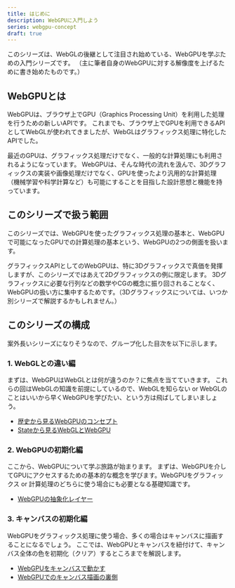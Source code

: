 ```yaml
---
title: はじめに
description: WebGPUに入門しよう
series: webgpu-concept
draft: true
---
```


このシリーズは、WebGLの後継として注目され始めている、WebGPUを学ぶための入門シリーズです。
（主に筆者自身のWebGPUに対する解像度を上げるために書き始めたものです。）

## WebGPUとは

WebGPUは、ブラウザ上でGPU（Graphics Processing Unit）を利用した処理を行うための新しいAPIです。
これまでも、ブラウザ上でGPUを利用できるAPIとしてWebGLが使われてきましたが、WebGLはグラフィックス処理に特化したAPIでした。

最近のGPUは、グラフィックス処理だけでなく、一般的な計算処理にも利用されるようになっています。
WebGPUは、そんな時代の流れを汲んで、3Dグラフィックスの実装や画像処理だけでなく、GPUを使ったより汎用的な計算処理（機械学習や科学計算など）も可能にすることを目指した設計思想と機能を持っています。

## このシリーズで扱う範囲

このシリーズでは、WebGPUを使ったグラフィックス処理の基本と、WebGPUで可能になったGPUでの計算処理の基本という、WebGPUの2つの側面を扱います。

グラフィックスAPIとしてのWebGPUは、特に3Dグラフィックスで真価を発揮しますが、このシリーズではあえて2Dグラフィックスの例に限定します。
3Dグラフィックスに必要な行列などの数学やCGの概念に振り回されることなく、WebGPUの扱い方に集中するためです。（3Dグラフィックスについては、いつか別シリーズで解説するかもしれません。）

## このシリーズの構成

案外長いシリーズになりそうなので、グループ化した目次を以下に示します。

### 1. WebGLとの違い編

まずは、WebGPUはWebGLとは何が違うのか？に焦点を当てていきます。
これらの回はWebGLの知識を前提にしているので、WebGLを知らない or WebGLのことはいいから早くWebGPUを学びたい、という方は飛ばしてしまいましょう。

- [歴史から見るWebGPUのコンセプト](/recipes/webgpu-concept/graphics-api-history)
- [Stateから見るWebGLとWebGPU](/recipes/webgpu-concept/webgpu-stateless)

### 2. WebGPUの初期化編

ここから、WebGPUについて学ぶ旅路が始まります。
まずは、WebGPUを介してGPUにアクセスするための基本的な概念を学びます。WebGPUをグラフィックス or 計算処理のどちらに使う場合にも必要となる基礎知識です。

- [WebGPUの抽象化レイヤー](/recipes/webgpu-concept/webgpu-adapter-device)

### 3. キャンバスの初期化編

WebGPUをグラフィックス処理に使う場合、多くの場合はキャンバスに描画することになるでしょう。
ここでは、WebGPUとキャンバスを紐付けて、キャンバス全体の色を初期化（クリア）するところまでを解説します。

- [WebGPUをキャンバスで動かす](/recipes/webgpu-concept/webgpu-canvas)
- [WebGPUでのキャンバス描画の裏側](/recipes/webgpu-concept/webgpu-swap-chain)
